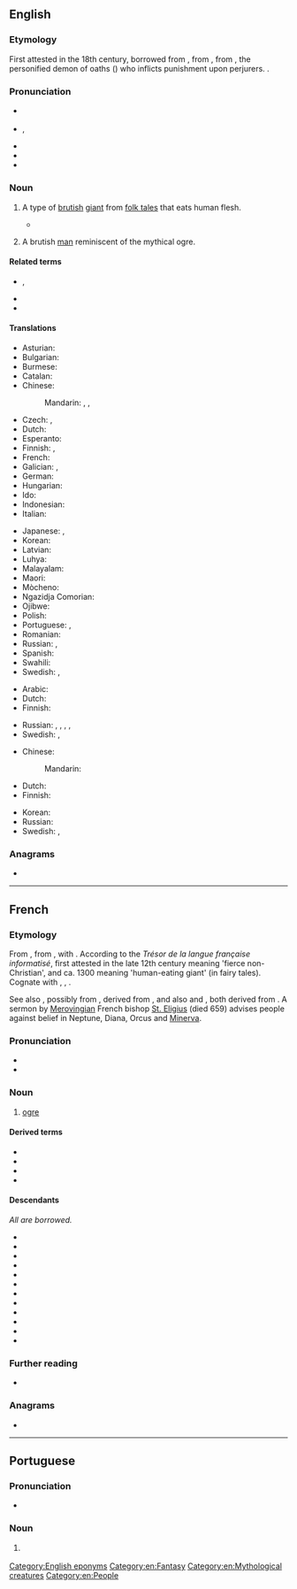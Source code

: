 {{also|Ogre}}
==English==
{{was wotd|2009|April|11}}
{{wikipedia}}

===Etymology===
First attested in the 18th century, borrowed from {{bor|en|fr|ogre}}, from {{der|en|la|Orcus||god of the underworld}}, from {{der|en|grc|Ὄρκος}}, the personified demon of oaths ({{m|grc|ὅρκος||oath}}) who inflicts punishment upon perjurers. {{doublet|en|orc}}.

===Pronunciation===
* {{a|UK}} {{IPA|en|/ˈəʊ.ɡə/}}
* {{a|US}} {{enPR|ōʹgûr}}, {{IPA|en|/ˈoʊ.ɡɚ/}}
* {{audio|en|en-us-ogre.ogg|Audio (US)}}
* {{audio|en|en-au-ogre.ogg|Audio (AU)}}
* {{rhymes|en|əʊɡə(r)}}

===Noun===
{{en-noun}}

# {{lb|en|mythology}} A type of [[brutish]] [[giant]] from [[folk tale]]s that eats human flesh.
#* {{quote-book|1=en|year=1828|volume=II|author=Thomas Keightley|authorlink=Thomas Keightley|title=Fairy Mythology|page=237|passage=And in the seventh tale of the third day of the same collection, when Corvetto had hidden himself under the '''Ogre's''' bed to steal his quilt, "he began to pull quite gently, when the '''Ogre''' awoke, and bid his wife not to pull the clothes that way, or she'd strip him, and he would get his death of cold." "Why, it's you that are stripping me," replied the Ogress, "and you have not left a stitch on me." "Where the devil is the quilt?" says the '''Ogre'''[.]}}
# {{lb|en|figuratively}} A brutish [[man]] reminiscent of the mythical ogre.

====Related terms====
* {{l|en|ogreish}}, {{l|en|ogrish}}
* {{l|en|ogress}}
* {{l|en|ogry}}

====Translations====
{{trans-top|brutish giant}}
* Asturian: {{t|ast|ogru|m}}
* Bulgarian: {{t|bg|великан човекоядец}}
* Burmese: {{t+|my|ဘီလူး}}
* Catalan: {{t+|ca|ogre|m}}
* Chinese:
*: Mandarin: {{t|cmn|食人魔|tr=shírénmó|sc=Hani}}, {{t+|cmn|怪物|tr=guàiwù|sc=Hani}}, {{t+|cmn|鬼|tr=guǐ|sc=Hani}}
* Czech: {{t|cs|obr lidožrout|m}}, {{t|cs|zlobr|m}}
* Dutch: {{t+|nl|oger}}
* Esperanto: {{t+|eo|ogro}}
* Finnish: {{t+|fi|jättiläinen}}, {{t+|fi|jätti}}
* French: {{t+|fr|ogre|m}}
* Galician: {{t|gl|orco|m}}, {{t|gl|urco|m}}
* German: {{t+|de|Oger|m}}
* Hungarian: {{t+|hu|ogre}}
* Ido: {{t+|io|ogro}}
* Indonesian: {{t+|id|buto}}
* Italian: {{t+|it|orco|m}}
{{trans-mid}}
* Japanese: {{t+|ja|鬼|tr=[[おに]], oni|sc=Jpan}}, {{t+|ja|オーガ|tr=ōga|sc=Jpan}}
* Korean: {{t|ko|오거}}
* Latvian: {{t|lv|cilvēkēdājs}}
* Luhya: {{t|luy|okundu}}
* Malayalam: {{t|ml|ഓഗർ}}
* Maori: {{t|mi|kākarepō}}
* Mòcheno: {{t|mhn|ork|m}}
* Ngazidja Comorian: {{t|zdj|dzimku|c5|c6}}
* Ojibwe: {{t|oj|wiindigoo|sc=Cans}}
* Polish: {{t+|pl|ogr|m}}
* Portuguese: {{t+|pt|ogro|m}}, {{t+|pt|ogre|m}}
* Romanian: {{t+|ro|căpcăun|m}}
* Russian: {{t|ru|велика́н-людое́д|m}}, {{t+|ru|людое́д|m}}
* Spanish: {{t+|es|ogro|m}}
* Swahili: {{t|sw|pandikizi la mtu}}
* Swedish: {{t+|sv|rese}}, {{t+|sv|jätte|c}}
{{trans-bottom}}

{{trans-top|brutish man}}
* Arabic: {{t|ar|غَشِيْم}}
* Dutch: {{t+|nl|boeman}}
* Finnish: {{t+|fi|raakalainen}}
{{trans-mid}}
* Russian: {{t+|ru|зверь|m}}, {{t+|ru|чудо́вище|m}}, {{t+|ru|и́зверг|m}}, {{t|ru|скоти|m|alt=скот}}, {{t+|ru|скоти́на|f}}
* Swedish: {{t+|sv|best}}, {{t+|sv|troll}}
{{trans-bottom}}

{{trans-top|large beast}}
* Chinese:
*: Mandarin: {{t+|cmn|怪物|tr=guàiwù|sc=Hani}}
* Dutch: {{t+|nl|ondier|n}}
* Finnish: {{t+|fi|hirviö}}
{{trans-mid}}
* Korean: {{t|ko|오거}}
* Russian: {{t+|ru|чудо́вище|n}}
* Swedish: {{t+|sv|best}}, {{t+|sv|odjur|n}}
{{trans-bottom}}

===Anagrams===
* {{anagrams|en|a=egor|Geor.|Gero|Gore|Rego|ergo|ergo-|gero-|goer|gore|orge|rego}}

[[Category:English eponyms]]
[[Category:en:Fantasy]]
[[Category:en:Mythological creatures]]
[[Category:en:People]]

----

==French==

===Etymology===
From {{inh|fr|fro|ogre}}, from {{inh|fr|la|Orcus||the underworld; the god Pluto}}, with {{glossary|metathesis}}. According to the ''Trésor de la langue française informatisé'', first attested in the late 12th century meaning 'fierce non-Christian', and ca. 1300 meaning 'human-eating giant' (in fairy tales). Cognate with {{cog|osp|huerco||the Devil}}, {{cog|es|huerco||depressed man in the dark}}, {{cog|it|orco||ogre, orc}}.

See also {{noncog|fr|lutin||imp, pixie}}, possibly from {{noncog|fro|netun||marine monster}}, derived from {{m+|la|Neptūnus}}, and also {{noncog|fro|gene||mischievous fairy}} and {{noncog|ro|zână||fairy}}, both derived from {{m+|la|Diana}}. A sermon by [[Merovingian]] French bishop [[w:Saint Eligius|St. Eligius]] (died 659) advises people against belief in Neptune, Diana, Orcus and [[Minerva]].

===Pronunciation===
* {{fr-IPA}}
* {{audio|fr|LL-Q150 (fra)-GrandCelinien-ogre.wav|Audio}}

===Noun===
{{fr-noun|m|f=ogresse}}

# {{lb|fr|mythology}} [[#English|ogre]]

====Derived terms====
* {{l|fr|l'ogre de Corse|gloss={{w|Napoleon Bonaparte}}}}
* {{l|fr|manger comme un ogre}}
* {{l|fr|ogrerie}}
* {{l|fr|ogresque}}

====Descendants====
''All are borrowed.''
{{top3}}
* {{desc|ast|ogru}}
* {{desc|ca|ogre}}
* {{desc|nl|oger}}
* {{desc|en|ogre}}
* {{desc|de|Oger}}
* {{desc|hu|ogre}}
* {{desc|ja|オーガ|tr=ōga}}
* {{desc|ko|오거}}
* {{desc|ml|ഓഗർ}}
* {{desc|pl|ogr}}
* {{desc|pt|ogro}}
* {{desc|es|ogro}}
{{bottom}}

===Further reading===
* {{R:TLFi}}

===Anagrams===
* {{l|fr|orge}}

----

==Portuguese==

===Pronunciation===
* {{a|PT}} {{IPA|pt|/ˈɔɣɾɨ/}}

===Noun===
{{pt-noun|m|s|f=ogra}}

# {{lb|pt|Portugal}} {{alternative form of|pt|ogro}}